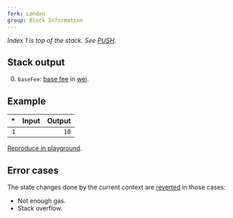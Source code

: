 ```yaml
---
fork: London
group: Block Information
---
```


_Index 1 is top of the stack. See [PUSH](/#60)._

## Stack output

0. `baseFee`: [base fee](https://ethereum.org/en/developers/docs/gas/#base-fee) in [wei](https://www.investopedia.com/terms/w/wei.asp).

## Example

|  \* | Input | Output |
| --: | ----: | -----: |
| `1` |       |   `10` |

[Reproduce in playground](/playground?unit=Wei&codeType=Mnemonic&code='BASEFEE'_).

## Error cases

The state changes done by the current context are [reverted](#FD) in those cases:

- Not enough gas.
- Stack overflow.
